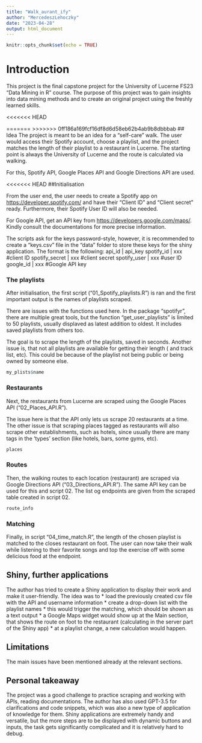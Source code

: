 ```yaml
---
title: "Walk_aurant_ify"
author: "MercedeszLehoczky"
date: "2023-04-28"
output: html_document
---
```


```r
knitr::opts_chunk$set(echo = TRUE)
```

# Introduction

This project is the final capstone project for the University of Lucerne FS23 "Data Mining in R" course.
The purpose of this project was to gain insights into data mining methods and to create an original project using the freshly learned skills.

<<<<<<< HEAD

=======
>>>>>>> 0ff186a169fcf16df8d6d58eb62b4ab9b8dbbbab
## Idea
The project is meant to be an idea for a "self-care" walk. 
The user would access their Spotify account, choose a playlist, and the project matches the length of their playlist to a restaurant in Lucerne. The starting point is always the University of Lucerne and the route is calculated via walking.

For this, Spotify API, Google Places API and Google Directions API are used.


<<<<<<< HEAD
##Initialisation

From the user end, the user needs to create a Spotify app on <https://developer.spotify.com/> and have their "Client ID" and "Client secret" ready.
Furthermore, their Spotify User ID will also be needed.

For Google API, get an API key from <https://developers.google.com/maps/>. 
Kindly consult the documentations for more precise information.

The scripts ask for the keys password-style, however, it is recommended to create a "keys.csv" file in the "data" folder to store these keys for the shiny application. The format is the following:
api_id            | api_key
spotify_id        | xxx         #client ID
spotify_secret    | xxx         #client secret
spotify_user      | xxx         #user ID
google_id         | xxx         #Google API key



### The playlists

After initialisation, the first script ("01_Spotify_playlists.R") is ran and the first important output is the names of playlists scraped.

There are issues with the functions used here. In the package "spotifyr", there are multiple great tools, but the function "get_user_playlists" is limited to 50 playlists, usually displaved as latest addition to oldest. It includes saved playlists from others too.

The goal is to scrape the length of the playlists, saved in seconds. Another issue is, that not all playlists are available for getting their length ( and track list, etc). This could be because of the playlist not being public or being owned by someone else.

```r
my_plists$name
```

### Restaurants

Next, the restaurants from Lucerne are scraped using the Google Places API ("02_Places_API.R").

The issue here is that the API only lets us scrape 20 restaurants at a time. 
The other issue is that scraping places tagged as restaurants will also scrape other establishments, such as hotels, since usually there are many tags in the 'types' section (like hotels, bars, some gyms, etc). 

```r
places
```

### Routes

Then, the walking routes to each location (restaurant) are scraped via Google Directions API ("03_Directions_API.R"). The same API key can be used for this and script 02. The list og endpoints are given from the scraped table created in script 02.

```r
route_info
```

### Matching

Finally, in script "04_time_match.R", the length of the chosen playlist is matched to the closes restaurant on foot. The user can now take their walk while listening to their favorite songs and top the exercise off with some delicious food at the endpoint.

## Shiny, further applications

The author has tried to create a Shiny application to display their work and make it user-friendly.
The idea was to 
  * load the previously created csv file with the API and username information
  * create a drop-down list with the playlist names
  * this would trigger the matching, which should be shown as a text output
  * a Google Maps widget would show up at the Main section, that shows the route on foot to the restaurant (calculating in the server part of the Shiny app)
  * at a playlist change, a new calculation would happen.

## Limitations
The main issues have been mentioned already at the relevant sections.

## Personal takeaway
The project was a good challenge to practice scraping and working with APIs, reading documentations. The author has also used GPT-3.5 for clarifications and code snippets, which was also a new type of application of knowledge for them.
Shiny applications are extremely handy and versatile, but the more steps are to be displayed with dynamic buttons and inputs, the task gets significantly complicated and it is relatively hard to debug.

